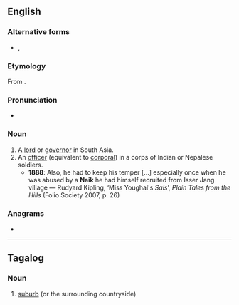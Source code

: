 {{also|Naik}}
==English==

===Alternative forms===
* {{l|en|nayak}}, {{l|en|nayaka}}

===Etymology===
From {{cog|sa|नायक||leader, governor}}.

===Pronunciation===
* {{IPA|en|/ˈnɑːɪk/|/ˈneɪɪk/}}

===Noun===
{{en-noun}}

# A [[lord]] or [[governor]] in South Asia.
# An [[officer]] (equivalent to [[corporal]]) in a corps of Indian or Nepalese soldiers.
#* '''1888''': Also, he had to keep his temper [...] especially once when he was abused by a '''Naik''' he had himself recruited from Isser Jang village — Rudyard Kipling, ‘Miss Youghal's ''Sais''’, ''Plain Tales from the Hills'' (Folio Society 2007, p. 26)

===Anagrams===
* {{anagrams|en|a=aikn|Akin|Inka|Kian|akin|kain|kina}}

----

==Tagalog==

===Noun===
{{tl-noun}}

# [[suburb]] (or the surrounding countryside)